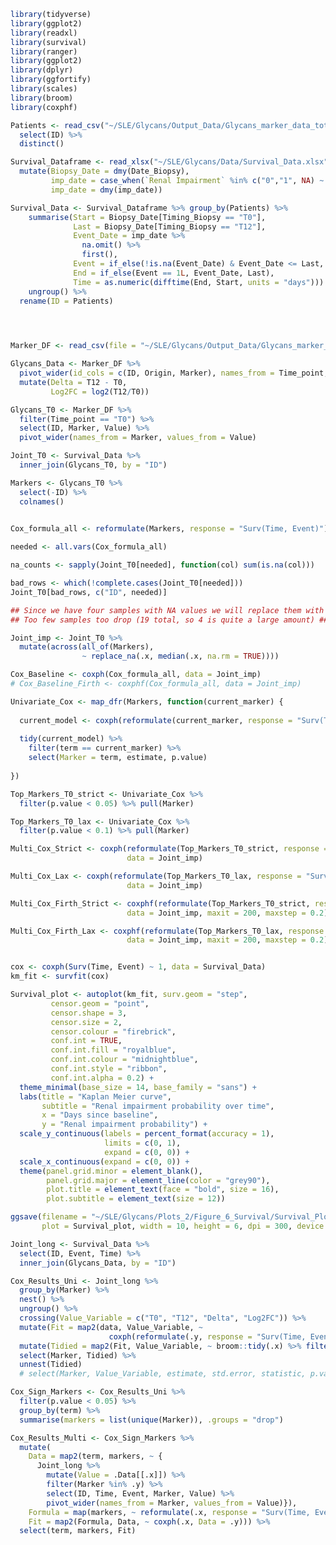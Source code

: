 ```r

library(tidyverse)
library(ggplot2)
library(readxl)
library(survival)
library(ranger)
library(ggplot2)
library(dplyr)
library(ggfortify)
library(scales)
library(broom)
library(coxphf)

```


```r

Patients <- read_csv("~/SLE/Glycans/Output_Data/Glycans_marker_data_total.csv") %>% 
  select(ID) %>% 
  distinct()

Survival_Dataframe <- read_xlsx("~/SLE/Glycans/Data/Survival_Data.xlsx") %>% 
  mutate(Biopsy_Date = dmy(Date_Biopsy), 
         imp_date = case_when(`Renal Impairment` %in% c("0","1", NA) ~ NA_character_, TRUE ~ `Renal Impairment`),
         imp_date = dmy(imp_date))

Survival_Data <- Survival_Dataframe %>% group_by(Patients) %>% 
    summarise(Start = Biopsy_Date[Timing_Biopsy == "T0"], 
              Last = Biopsy_Date[Timing_Biopsy == "T12"], 
              Event_Date = imp_date %>% 
                na.omit() %>% 
                first(),
              Event = if_else(!is.na(Event_Date) & Event_Date <= Last, 1L, 0L),
              End = if_else(Event == 1L, Event_Date, Last),
              Time = as.numeric(difftime(End, Start, units = "days"))) %>% 
    ungroup() %>% 
  rename(ID = Patients)


  
```

```r

Marker_DF <- read_csv(file = "~/SLE/Glycans/Output_Data/Glycans_marker_data_total.csv")

Glycans_Data <- Marker_DF %>% 
  pivot_wider(id_cols = c(ID, Origin, Marker), names_from = Time_point, values_from = Value) %>% 
  mutate(Delta = T12 - T0, 
         Log2FC = log2(T12/T0))

Glycans_T0 <- Marker_DF %>% 
  filter(Time_point == "T0") %>% 
  select(ID, Marker, Value) %>% 
  pivot_wider(names_from = Marker, values_from = Value)

Joint_T0 <- Survival_Data %>% 
  inner_join(Glycans_T0, by = "ID")

Markers <- Glycans_T0 %>% 
  select(-ID) %>% 
  colnames()
  
```



```r

Cox_formula_all <- reformulate(Markers, response = "Surv(Time, Event)")

needed <- all.vars(Cox_formula_all)

na_counts <- sapply(Joint_T0[needed], function(col) sum(is.na(col)))

bad_rows <- which(!complete.cases(Joint_T0[needed]))
Joint_T0[bad_rows, c("ID", needed)]

## Since we have four samples with NA values we will replace them with the mdeian value for each marker ##
## Too few samples too drop (19 total, so 4 is quite a large amount) ##

Joint_imp <- Joint_T0 %>%
  mutate(across(all_of(Markers), 
                ~ replace_na(.x, median(.x, na.rm = TRUE))))

```


```r

Cox_Baseline <- coxph(Cox_formula_all, data = Joint_imp)
# Cox_Baseline_Firth <- coxphf(Cox_formula_all, data = Joint_imp)

Univariate_Cox <- map_dfr(Markers, function(current_marker) {
  
  current_model <- coxph(reformulate(current_marker, response = "Surv(Time, Event)"), data = Joint_imp)
  
  tidy(current_model) %>% 
    filter(term == current_marker) %>% 
    select(Marker = term, estimate, p.value)
  
})

Top_Markers_T0_strict <- Univariate_Cox %>% 
  filter(p.value < 0.05) %>% pull(Marker)

Top_Markers_T0_lax <- Univariate_Cox %>% 
  filter(p.value < 0.1) %>% pull(Marker)

Multi_Cox_Strict <- coxph(reformulate(Top_Markers_T0_strict, response = "Surv(Time, Event)"), 
                          data = Joint_imp)

Multi_Cox_Lax <- coxph(reformulate(Top_Markers_T0_lax, response = "Surv(Time, Event)"), 
                          data = Joint_imp)

Multi_Cox_Firth_Strict <- coxphf(reformulate(Top_Markers_T0_strict, response = "Surv(Time, Event)"), 
                          data = Joint_imp, maxit = 200, maxstep = 0.2)

Multi_Cox_Firth_Lax <- coxphf(reformulate(Top_Markers_T0_lax, response = "Surv(Time, Event)"), 
                          data = Joint_imp, maxit = 200, maxstep = 0.2)



```

```r

cox <- coxph(Surv(Time, Event) ~ 1, data = Survival_Data)
km_fit <- survfit(cox)

Survival_plot <- autoplot(km_fit, surv.geom = "step", 
         censor.geom = "point", 
         censor.shape = 3, 
         censor.size = 2, 
         censor.colour = "firebrick",
         conf.int = TRUE, 
         conf.int.fill = "royalblue", 
         conf.int.colour = "midnightblue",
         conf.int.style = "ribbon", 
         conf.int.alpha = 0.2) +
  theme_minimal(base_size = 14, base_family = "sans") +
  labs(title = "Kaplan Meier curve",
       subtitle = "Renal impairment probability over time",
       x = "Days since baseline", 
       y = "Renal impairment probability") +
  scale_y_continuous(labels = percent_format(accuracy = 1),
                     limits = c(0, 1), 
                     expand = c(0, 0)) +
  scale_x_continuous(expand = c(0, 0)) +
  theme(panel.grid.minor = element_blank(),
        panel.grid.major = element_line(color = "grey90"),
        plot.title = element_text(face = "bold", size = 16),
        plot.subtitle = element_text(size = 12))

ggsave(filename = "~/SLE/Glycans/Plots_2/Figure_6_Survival/Survival_Plot_Basic.jpeg",
       plot = Survival_plot, width = 10, height = 6, dpi = 300, device = "jpeg")

```

```r


Joint_long <- Survival_Data %>% 
  select(ID, Event, Time) %>% 
  inner_join(Glycans_Data, by = "ID")

Cox_Results_Uni <- Joint_long %>% 
  group_by(Marker) %>% 
  nest() %>% 
  ungroup() %>% 
  crossing(Value_Variable = c("T0", "T12", "Delta", "Log2FC")) %>% 
  mutate(Fit = map2(data, Value_Variable, ~ 
                      coxph(reformulate(.y, response = "Surv(Time, Event)"), data = .x))) %>% 
  mutate(Tidied = map2(Fit, Value_Variable, ~ broom::tidy(.x) %>% filter(term == .y))) %>% 
  select(Marker, Tidied) %>%
  unnest(Tidied) 
  # select(Marker, Value_Variable, estimate, std.error, statistic, p.value, conf.low, conf.high)

Cox_Sign_Markers <- Cox_Results_Uni %>% 
  filter(p.value < 0.05) %>% 
  group_by(term) %>% 
  summarise(markers = list(unique(Marker)), .groups = "drop")

Cox_Results_Multi <- Cox_Sign_Markers %>% 
  mutate(
    Data = map2(term, markers, ~ {
      Joint_long %>% 
        mutate(Value = .Data[[.x]]) %>% 
        filter(Marker %in% .y) %>% 
        select(ID, Time, Event, Marker, Value) %>% 
        pivot_wider(names_from = Marker, values_from = Value)}),
    Formula = map(markers, ~ reformulate(.x, response = "Surv(Time, Event)")),
    Fit = map2(Formula, Data, ~ coxph(.x, Data = .y))) %>% 
  select(term, markers, Fit)
  
  






```

